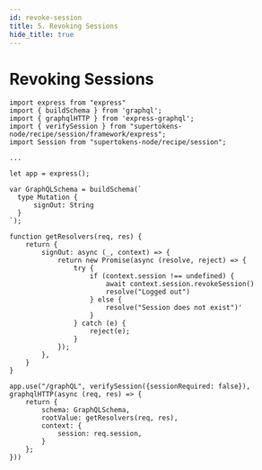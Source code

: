 ```yaml
---
id: revoke-session
title: 5. Revoking Sessions
hide_title: true
---
```


# Revoking Sessions

```tsx
import express from "express"
import { buildSchema } from 'graphql';
import { graphqlHTTP } from 'express-graphql';
import { verifySession } from "supertokens-node/recipe/session/framework/express";
import Session from "supertokens-node/recipe/session";

...

let app = express();

var GraphQLSchema = buildSchema(`
  type Mutation {
      signOut: String
  }
`);

function getResolvers(req, res) {
    return {
        signOut: async (_, context) => {
            return new Promise(async (resolve, reject) => {
                try {
                    if (context.session !== undefined) {
                        await context.session.revokeSession()
                        resolve("Logged out")
                    } else {
                        resolve("Session does not exist")'
                    }
                } catch (e) {
                    reject(e);
                }
            });
        },
    }
}

app.use("/graphQL", verifySession({sessionRequired: false}), graphqlHTTP(async (req, res) => {
    return {
        schema: GraphQLSchema,
        rootValue: getResolvers(req, res),
        context: {
            session: req.session,
        }
    };
}))
```